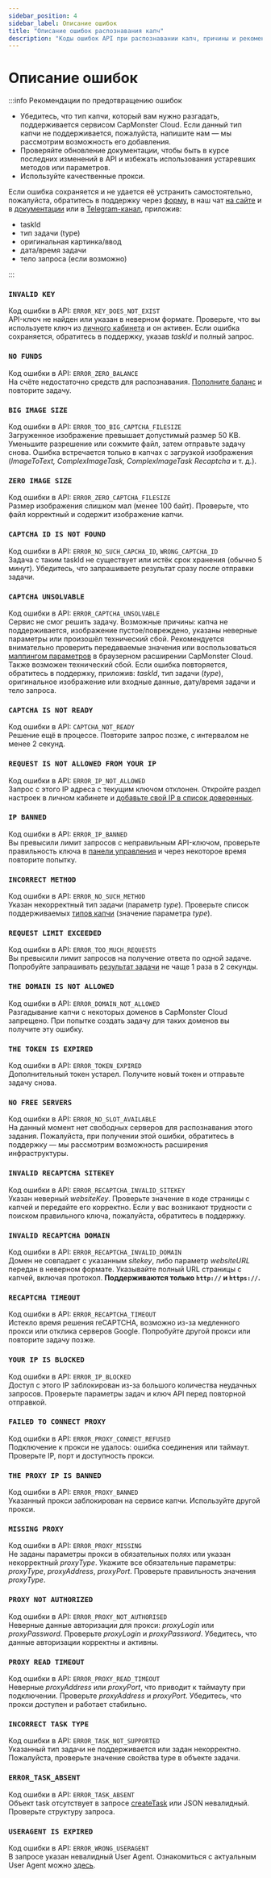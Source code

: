 ```yaml
---
sidebar_position: 4
sidebar_label: Описание ошибок
title: "Описание ошибок распознавания капч"
description: "Коды ошибок API при распознавании капч, причины и рекомендации по предотвращению ошибок при интеграции API для решения и обхода капч на сайте сервиса Capmonster Cloud!"
---
```




<ArticleHead slug="api/api-errors" />

# Описание ошибок

:::info Рекомендации по предотвращению ошибок
<div style={{color: "#000"}}>

* Убедитесь, что тип капчи, который вам нужно разгадать, поддерживается сервисом CapMonster Cloud. Если данный тип капчи не поддерживается, пожалуйста, напишите нам — мы рассмотрим возможность его добавления.
* Проверяйте обновление документации, чтобы быть в курсе последних изменений в API и избежать использования устаревших методов или параметров.
* Используйте качественные прокси.

Если ошибка сохраняется и не удается её устранить самостоятельно, пожалуйста, обратитесь в поддержку через [форму](https://helpdesk.zennolab.com/conversation/new), в наш чат [на сайте](https://capmonster.cloud/) и в [документации](https://docs.capmonster.cloud/) или в [Telegram-канал](https://t.me/capmonstercloud), приложив:

- taskId  
- тип задачи (type)  
- оригинальная картинка/ввод  
- дата/время задачи  
- тело запроса (если возможно)  

</div>
:::


### `INVALID KEY`
Код ошибки в API: `ERROR_KEY_DOES_NOT_EXIST` <br />
API-ключ не найден или указан в неверном формате. Проверьте, что вы используете ключ из [личного кабинета](https://dash.capmonster.cloud/) и он активен. Если ошибка сохраняется, обратитесь в поддержку, указав *taskId* и полный запрос.

### `NO FUNDS`
Код ошибки в API: `ERROR_ZERO_BALANCE` <br />
На счёте недостаточно средств для распознавания. [Пополните баланс](https://capmonster.cloud/SelectPaymentType) и повторите задачу.

### `BIG IMAGE SIZE`
Код ошибки в API: `ERROR_TOO_BIG_CAPTCHA_FILESIZE` <br />
Загруженное изображение превышает допустимый размер 50 KB. Уменьшите разрешение или сожмите файл, затем отправьте задачу снова. Ошибка встречается только в капчах с загрузкой изображения (*ImageToText, ComplexImageTask, ComplexImageTask Recaptcha* и т. д.).

### `ZERO IMAGE SIZE`
Код ошибки в API: `ERROR_ZERO_CAPTCHA_FILESIZE` <br />
Размер изображения слишком мал (менее 100 байт). Проверьте, что файл корректный и содержит изображение капчи.

### `CAPTCHA ID IS NOT FOUND`
Код ошибки в API: `ERROR_NO_SUCH_CAPCHA_ID`, `WRONG_CAPTCHA_ID` <br />
Задача с таким taskId не существует или истёк срок хранения (обычно 5 минут). Убедитесь, что запрашиваете результат сразу после отправки задачи.

### `CAPTCHA UNSOLVABLE`
Код ошибки в API: `ERROR_CAPTCHA_UNSOLVABLE` <br />
Сервис не смог решить задачу. Возможные причины: капча не поддерживается, изображение пустое/повреждено, указаны неверные параметры или произошёл технический сбой. Рекомендуется внимательно проверить передаваемые значения или воспользоваться [маппингом параметров](https://docs.capmonster.cloud/ru/docs/extension/extension-main#%D0%BC%D0%B0%D0%BF%D0%BF%D0%B8%D0%BD%D0%B3-%D0%BE%D1%82%D0%BE%D0%B1%D1%80%D0%B0%D0%B6%D0%B5%D0%BD%D0%B8%D0%B5-%D0%BF%D0%B0%D1%80%D0%B0%D0%BC%D0%B5%D1%82%D1%80%D0%BE%D0%B2-%D0%BA%D0%B0%D0%BF%D1%87) в браузерном расширении CapMonster Cloud. Также возможен технический сбой. Если ошибка повторяется, обратитесь в поддержку, приложив: *taskId*, тип задачи (*type*), оригинальное изображение или входные данные, дату/время задачи и тело запроса.

### `CAPTCHA IS NOT READY`
Код ошибки в API: `CAPTCHA_NOT_READY` <br />
Решение ещё в процессе. Повторите запрос позже, с интервалом не менее 2 секунд.

### `REQUEST IS NOT ALLOWED FROM YOUR IP`
Код ошибки в API: `ERROR_IP_NOT_ALLOWED` <br />
Запрос с этого IP адреса с текущим ключом отклонен. Откройте раздел настроек в личном кабинете и [добавьте свой IP в список доверенных](https://dash.capmonster.cloud/Account/Settings).

### `IP BANNED`
Код ошибки в API: `ERROR_IP_BANNED` <br />
Вы превысили лимит запросов с неправильным API-ключом, проверьте правильность ключа в [панели управления](https://dash.capmonster.cloud/) и через некоторое время повторите попытку.

### `INCORRECT METHOD`
Код ошибки в API: `ERROR_NO_SUCH_METHOD` <br />
Указан некорректный тип задачи (параметр *type*). Проверьте список поддерживаемых [типов капчи](https://docs.capmonster.cloud/ru/docs/captchas) (значение параметра *type*).

### `REQUEST LIMIT EXCEEDED`
Код ошибки в API: `ERROR_TOO_MUCH_REQUESTS` <br />
Вы превысили лимит запросов на получение ответа по одной задаче. Попробуйте запрашивать [результат задачи](./methods/get-task-result.md) не чаще 1 раза в 2 секунды.

### `THE DOMAIN IS NOT ALLOWED`
Код ошибки в API: `ERROR_DOMAIN_NOT_ALLOWED` <br />
Разгадывание капчи с некоторых доменов в CapMonster Cloud запрещено. При попытке создать задачу для таких доменов вы получите эту ошибку.

### `THE TOKEN IS EXPIRED`
Код ошибки в API: `ERROR_TOKEN_EXPIRED` <br />
Дополнительный токен устарел. Получите новый токен и отправьте задачу снова.

### `NO FREE SERVERS`
Код ошибки в API: `ERROR_NO_SLOT_AVAILABLE` <br />
На данный момент нет свободных серверов для распознавания этого задания. Пожалуйста, при получении этой ошибки, обратитесь в поддержку — мы рассмотрим возможность расширения инфраструктуры.

### `INVALID RECAPTCHA SITEKEY`
Код ошибки в API: `ERROR_RECAPTCHA_INVALID_SITEKEY` <br />
Указан неверный *websiteKey*. Проверьте значение в коде страницы с капчей и передайте его корректно. Если у вас возникают трудности с поиском правильного ключа, пожалуйста, обратитесь в поддержку.

### `INVALID RECAPTCHA DOMAIN`
Код ошибки в API: `ERROR_RECAPTCHA_INVALID_DOMAIN` <br />
Домен не совпадает с указанным *sitekey*, либо параметр *websiteURL* передан в неверном формате. Указывайте полный URL страницы с капчей, включая протокол. **Поддерживаются только `http://` и `https://`.**

### `RECAPTCHA TIMEOUT`
Код ошибки в API: `ERROR_RECAPTCHA_TIMEOUT` <br />
Истекло время решения reCAPTCHA, возможно из-за медленного прокси или отклика серверов Google. Попробуйте другой прокси или повторите задачу позже.

### `YOUR IP IS BLOCKED`
Код ошибки в API: `ERROR_IP_BLOCKED` <br />
Доступ с этого IP заблокирован из-за большого количества неудачных запросов. Проверьте параметры задач и ключ API перед повторной отправкой.

### `FAILED TO CONNECT PROXY`
Код ошибки в API: `ERROR_PROXY_CONNECT_REFUSED` <br />
Подключение к прокси не удалось: ошибка соединения или таймаут. Проверьте IP, порт и доступность прокси.

### `THE PROXY IP IS BANNED`
Код ошибки в API: `ERROR_PROXY_BANNED` <br />
Указанный прокси заблокирован на сервисе капчи. Используйте другой прокси.

### `MISSING PROXY`
Код ошибки в API: `ERROR_PROXY_MISSING`<br />
Не заданы параметры прокси в обязательных полях или указан некорректный *proxyType*. Укажите все обязательные параметры: *proxyType*, *proxyAddress*, *proxyPort*. Проверьте правильность значения *proxyType*.

### `PROXY NOT AUTHORIZED`
Код ошибки в API: `ERROR_PROXY_NOT_AUTHORISED`<br />
Неверные данные авторизации для прокси: *proxyLogin* или *proxyPassword*. Проверьте *proxyLogin* и *proxyPassword*. Убедитесь, что данные авторизации корректны и активны.

### `PROXY READ TIMEOUT`
Код ошибки в API: `ERROR_PROXY_READ_TIMEOUT`<br />
Неверные *proxyAddress* или *proxyPort*, что приводит к таймауту при подключении. Проверьте *proxyAddress* и *proxyPort*. Убедитесь, что прокси доступен и работает стабильно.

### `INCORRECT TASK TYPE`
Код ошибки в API: `ERROR_TASK_NOT_SUPPORTED` <br />
Указанный тип задачи не поддерживается или задан некорректно. Пожалуйста, проверьте значение свойства type в объекте задачи.

### `ERROR_TASK_ABSENT`
Код ошибки в API: `ERROR_TASK_ABSENT` <br />
Объект task отсутствует в запросе [createTask](./methods/create-task.md) или JSON невалидный. Проверьте структуру запроса.

### `USERAGENT IS EXPIRED`
Код ошибки в API: `ERROR_WRONG_USERAGENT`<br />
В запросе указан невалидный User Agent. Ознакомиться с актуальным User Agent можно [здесь](https://capmonster.cloud/api/useragent/actual).
